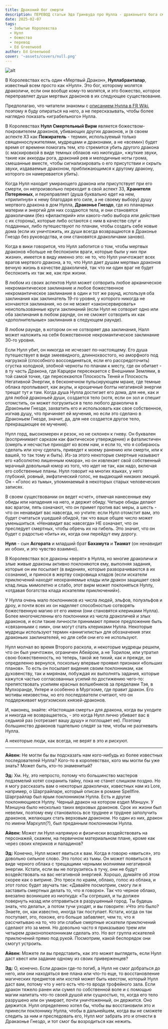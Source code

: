 ```yaml
---
title: Драконий бог смерти
description: ПЕРЕВОД статьи Эда Гринвуда про Нулла - драконьего бога смерти
date: 2025-02-07
tags:
  - Забытые Королевства
  - Нулл
  - божество
  - перевод
  - Ed Greenwood
author: Ed Greenwood
cover: '~assets/covers/null.png'
---
```


![alt](/public/images/null.png)

В Королевствах есть один «Мертвый Дракон», **Нуллабранталар**, известный всем просто как «Нулл». Это бог, которому молятся драколичи, если они вообще кому-то молятся, и это божество, которое переправляет души мертвых драконов в их следующее существование.

Предполагаю, что читатели знакомы с [описанием Нулла в FR Wiki](https://forgottenrealms.fandom.com/wiki/Null), поэтому я буду опираться на него, а не пересказывать, чтобы более наглядно показать «играбельного» Нулла.

В Королевствах **Нулл Смертельный Вирм** является божеством-покровителем драконов, убивающих других драконов, и (в своем аспекте ХЗ как **Пожиратель** - термин, используемый только священнослужителями, мудрецами и драконами, а не «всеми») будет время от времени помогать тем, кто стремится убить другого дракона (с маскировкой в виде темных облаков «из ниоткуда», «жуткие звуки, такие как аккорды рога, драконий рев и мелодичные ноты грома, смешанные вместе, чтобы сигнализировать о его присутствии и скрыть звуки, издаваемые драконом, приближающимся к другому дракону, которого он намеревается убить).

Когда Нулл находит умирающего дракона или присутствует при его смерти, он непроизвольно переходит в свой аспект ЗЗ, **Хранителя Потерянных**, и переправляет (душа буквально едет на нем, «прилипнув» к нему благодаря его силе, а не своему выбору) душу мертвого дракона в дом Нулла, **Драконье Гнездо**, где из планарных материи и энергий для них создаются тела, и они становятся драколичами (без «филактерий» или какого-либо выбора или действия с их стороны), которые либо остаются с ним в качестве слуг и подданных, либо путешествуют по планам, чтобы создать себе новые дома (если их уничтожить, их души всегда возвращаются в Драконье Гнездо без руководства, и они становятся драколичами заново).

Когда в вики говорится, что Нулл заботится о том, чтобы мертвых драконов «больше не беспокоили враги, которые были у них при жизни», имеется в виду именно это: не то, что Нулл уничтожает всех врагов мертвого дракона, а то, что Нулл дает душам мертвых драконов вечную жизнь в качестве драколичей, так что ни один враг не будет беспокоить их так же, как при жизни.

В любом из своих аспектов Нулл может сотворить любое арканическое некромантическое заклинание и любое божественное некромантическое заклинание в один и тот же раунд, используя оба заклинания как заклинатель 19-го уровня, у которого никогда не кончаются заклинания, но он не может «законсервировать» неиспользованные круги заклинаний (если Нулл не сотворит одно или оба заклинания в любом раунде, он не сможет сотворить их как «дополнительные» заклинания в следующем раунде).

В любом раунде, в котором он не сотворяет два заклинания, Налл может наложить на себя божественное некромантическое заклинание 30-го уровня.

Если Нулл убит, он никогда не исчезает по-настоящему. Его душа путешествует в виде змеевидного, длиннохвостого, но аморфного под нагрузкой (способного воссоединяться, если его рассредоточить) сгустка холодной, злобной черноты по планам к месту, где он обитает - в ту часть Дракона, где Карцери пересекается с Внешними Землями, в той самой точке, где пересекаются Плоскость Теней и Плоскость Негативной Энергии, в бесконечном пульсирующем мраке, где темные облака проплывают, как акулы, и крошечные болты негативной энергии трещат тут и там. Когда душа Нулла достигает его дома, для нее, как и для любой драконьей души, создается тело (хотя, если он зол и спешит отомстить, он может погрузиться в тело любого драколича в Драконьем Гнезде, захватить его и использовать как свое собственное, изгнав душу, что причиняет ей мучения, но если это сделано в Драконьем Гнезде, значит, да, для нее создается другое тело, прекращающее ее мучения).

Нулл горд, высокомерен и резок, но не склонен к гневу. Он буквален (воспринимает сарказм как фактическое утверждение) и фаталистичен (смерть и несчастье приходят ко всем нам, и если то, что я собираюсь сделать или хочу сделать, приведет к моему ранению или смерти, или к вашей, то так тому и быть). Из-за этого некоторые смертные называют его «абсолютно лишенным юмора», но он извлекает свой собственный мрачный довольный юмор из того, что идет не так, как надо, включая его собственные планы. Нулл говорит на многих языках, у него глубокий, ровный, эмфатический голос, не выдающий никаких эмоций. Он - «Голос из тьмы», упоминаемый в некоторых старых человеческих записях.

В своем существовании он ведет «счет», отмечая нанесенные ему обиды или нападения на него, и держит обиду. Четыре обиды делают вас врагом, пять означают, что он примет против вас меры, а шесть - что он ненавидит вас навсегда, но учтите: если Нулл отомстит вам, это будет считаться ушедшей обидой, так что ваше общее число может уменьшиться. «Ненавидит вас навсегда» НЕ означает, что он преследует смертных, чтобы обречь их на гибель. Это значит, что он будет с радостью «бить» их, когда они перейдут ему дорогу.

**Нулл** - сын **Асгората** и младший брат **Бахамута** и **Тиамат** (он ненавидит их обоих, и это чувство взаимно).

В Королевствах все драконы «верят» в Нулла, но многие драколичи и злые живые драконы активно поклоняются ему, выполняя задания, которые он им посылает (в видениях, которые разворачиваются в их сознании), и принося в жертву сокровища кладов (если искатели приключений находят неохраняемые клады или дракон защищает свой клад лишь мимолетно и слабо, этот вирм может поклоняться Нуллу, «отдавая богатства клада искателям приключений»).

У Нулла очень мало поклонников из числа людей, эльфов, полуэльфов и дроу, и почти всех их он наделяет способностью сотворять божественную магию от его имени (они становятся клериками Нулла). Более многочисленны его поклонники из числа драколичей и злых драконов, и если такие личности принимают прямое предложение быть «связанными с ним», они могут стать клериками Нулла. Некоторые мудрецы используют термин «аннигилисты» для обозначения этих драконьих заклинателей, но для себя они его не используют.

Нулл молчал во время Второго раскола, и некоторые мудрецы решили, что он был уничтожен, ограничен Абейром, а не Торилом, или утратил свою божественность, но теперь, такой же тихий, как и прежде, он определенно вернулся, поскольку впервые проявил признаки «больших планов». То есть он посылает видения своим поклонникам, как духовенству, так и мирянам, побуждая их выполнять задания, которые кажутся частью согласованных усилий по достижению чего-то: препятствовать усилиям красных волшебников за пределами Тэя, в Мулхоранде, Унтере и особенно в Мургхоме, где правит дракон. Его мотивы неизвестны, но его последователи считают, что он поддерживает мургхомских князей-драконов.

И, наконец, знайте: «Настоящая смерть» для дракона, когда вы уходите и никогда не возвращаетесь, - это когда Нулл лично убивает вас в седьмой раз («отрезает вашу душу» и поглощает ее). Поэтому большинство драконов тщательно следят за тем, чтобы не разгневать Нулла.

А некоторые люди, как всегда, не верят в это и рискуют.

---

**Айвен:** Не могли бы вы подсказать нам кого-нибудь из более известных последователей Нулла? Кого-то в королевствах, кого мы могли бы уже знать? Может быть, кто-то знаменитый?

**Эд:** Хм. Ну, это непросто, потому что большинство мастеров подземелий хотят сохранить тайну, пока не станет слишком поздно. Но я могу рассказать вам о некоторых драколичах, известных нам из Lore, например, о Шарграйларе, который описан в романе Spellfire. Шарграйлар был ярым поклонником Нулла. Есть и другие поклоняющиеся Нуллу. Черный дракон на котором ездил Мэншун. У Мэншуна было несколько таких верховых драконов. Срок их жизни был невелик, поэтому ему становилось все труднее и труднее заполучить драконов, желающих стать верховым драконом. Но один из них, дракон по имени Мархулл(?), был преданным поклонником Нулла.

**Айвен:** Может ли Нулл напрямую и физически воздействовать на персонажей, скажем, на первичном материальном плане, кроме как через своих клериков и паладинов?

**Эд:** Конечно, Нулл может явиться к вам. Когда я говорю «явиться», это довольно сильное слово. Это голос из тьмы. Он может появиться в виде черного облака с трещащими черными молниями негативной энергии. Кстати, если вы не погрузитесь в тучу, они не будут воздействовать на вас негативной энергией. Хорошо, думайте об этом скорее как о витрине. Это треск по краям, облако, голос из облака, и этот голос будет звучать так: «Давайте посмотрим, смогу ли я заставить смертных делать то, что я говорю». Так что черное облако, внезапно возникшее из ниоткуда: «Ты согрешил, и ты должен повернуть назад или отправиться в разрушенный город. Ты будешь знать, что делать», а потом тучи уходят, и вы говорите: »Что это было? Знаете, он, как известно, иногда так поступает. Кстати, когда он так поступает, это, похоже, его больше забавляет, чем то, что я рассчитываю на то, что эти слабые смертные искатели приключений сделают это за меня. Но довольно часто я приказываю трем или четырем драконопоклонникам сделать это. Но вот группа искателей приключений прямо под рукой. Посмотрим, какой беспорядок они смогут устроить.

**Айвен:** Можете ли вы представить, как это может выглядеть, если Нулл даст квест или задание одному из своих приверженцев?

**Эд:** О, конечно. Если дракон где-то погиб, а Нулл не смог добраться до него, или они находяться вне плана или что-то еще, то восстановление магических предметов или костей может быть квестом, который Нулл даст вам, потому что у него есть что-то вроде трофейного зала. Если дракон тяжело ранен или сумел по собственной воле и с помощью магии напитать что-то своей душой или сущностью, то, когда его тело разрушено или он умирает, почти уничтоженный, он держится. Оно держится. Нулл определенно хотел бы, чтобы вы восстановили это и принесли поклоннику Нулла, чтобы в дальнейшем, когда вы не сможете следить за ним и преследовать его, Нулл мог забрать это и отнести в Дракаонье Гнездо, и тот смог бы возродиться как нежить.





